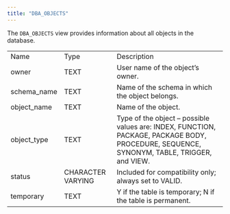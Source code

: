 ```yaml
---
title: "DBA_OBJECTS"
---
```


<div id="dba_objects" class="registered_link"></div>

The `DBA_OBJECTS` view provides information about all objects in the database.

|             |                   |                                                                                                                                           |
| ----------- | ----------------- | ----------------------------------------------------------------------------------------------------------------------------------------- |
| Name        | Type              | Description                                                                                                                               |
| owner       | TEXT              | User name of the object’s owner.                                                                                                          |
| schema_name | TEXT              | Name of the schema in which the object belongs.                                                                                           |
| object_name | TEXT              | Name of the object.                                                                                                                       |
| object_type | TEXT              | Type of the object – possible values are: INDEX, FUNCTION, PACKAGE, PACKAGE BODY, PROCEDURE, SEQUENCE, SYNONYM, TABLE, TRIGGER, and VIEW. |
| status      | CHARACTER VARYING | Included for compatibility only; always set to VALID.                                                                                     |
| temporary   | TEXT              | Y if the table is temporary; N if the table is permanent.                                                                                 |
